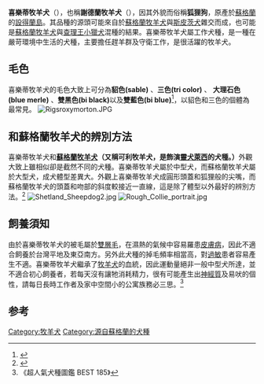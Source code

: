 <!-- Begin Infobox Dogbreed.  The text of the article should go AFTER this section. See: -->
<!-- http://en.wikipedia.org/wiki/Wikipedia:WikiProject_Dog_breeds#Infobox_Dogbreed_template -->
<!-- for full explanation of the syntax used in this template. -->
{{Infobox Dogbreed
| akcgroup = Herding
| akcstd = http://www.akc.org/breeds/shetland_sheepdog/index.cfm
| altname = 謝德蘭牧羊犬(廢棄)<br />迷你蘇格蘭牧羊犬 (廢棄)<br />Toonie dog (廢棄)<br />公寓牧羊犬 (少用)<br />迷你牧羊犬<br />Sheltie 
| ankcgroup = Group 5 (Working Dogs)
| ankcstd = http://www.ankc.aust.com/shetland.html
| ckcgroup = Group 7 - Herding Dogs
| ckcstd = http://www.ckc.ca/en/Default.aspx?tabid=99&BreedCode=SES
| country = {{UK}}
| fcigroup = 1
| fcinum = 88
| fcisection = 1
| fcistd = http://www.dogdomain.com/fcistandards/fci-088.htm
| image = Shetland Sheepdog 600.jpg
| image_caption = Mahogany Sable Sheltie
| kcukgroup = Pastoral
| kcukstd = http://www.the-kennel-club.org.uk/discoverdogs/pastoral/p872.htm
| name = 喜樂蒂牧羊犬
| nickname = Sheltie <br />Mini Lassie (slang)
| nzkcgroup = Working
| nzkcstd = http://www.nzkc.org.nz/br540.html
| ukcgroup = Herding Dogs
| ukcstd = http://mail.ukcdogs.com/UKCweb.nsf/80de88211ee3f2dc8525703f004ccb1e/607e21c8ab7a99318525704900619d6f?OpenDocument
}}
<!-- End Infobox Dogbreed info. Article Begins Here -->
'''喜樂蒂牧羊犬'''（{{lang-en|'''Sheltie'''}}），也稱'''謝德蘭牧羊犬'''（{{lang-en|'''Shetland Sheepdog'''}}），因其外貌而俗稱'''狐狸狗'''，原產於[[蘇格蘭|蘇格蘭]]的[[設得蘭島|設得蘭島]]。其品種的源頭可能來自於[[蘇格蘭牧羊犬|蘇格蘭牧羊犬]]與[[斯皮茨犬|斯皮茨犬]]雜交而成，也可能是[[蘇格蘭牧羊犬|蘇格蘭牧羊犬]]與[[查理王小獵犬|查理王小獵犬]]混種的結果。喜樂蒂牧羊犬屬工作犬種，是一種在嚴苛環境中生活的犬種，主要擔任趕羊群及守衛工作，是很活躍的牧羊犬。

==毛色==
喜樂蒂牧羊犬的毛色大致上可分為'''貂色(sable)''' 、'''三色(tri color)''' 、 '''大理石色(blue merle)''' 、'''雙黑色(bi black)'''以及'''雙藍色(bi blue)'''<ref>{{Cite web |url=https://americanshetlandsheepdogassociation.org/sheltie-colors/ |title=Sheltie Colors – American Shetland Sheepdog Association |accessdate=2017-04-06 |archive-date=2020-10-23 |archive-url=https://web.archive.org/web/20201023113224/https://www.americanshetlandsheepdogassociation.org/sheltie-colors/ |dead-url=no }}</ref>，以貂色和三色的個體為最常見。
[[File:Rigsroxymorton.JPG|thumb]]

==和蘇格蘭牧羊犬的辨別方法==
喜樂蒂牧羊犬和'''[[蘇格蘭牧羊犬|蘇格蘭牧羊犬]]（又稱可利牧羊犬，是飾演[[靈犬萊西|靈犬萊西]]的犬種。）'''外觀大致上雖相似卻是截然不同的犬種。喜樂蒂牧羊犬屬於中型犬，而蘇格蘭牧羊犬屬於大型犬，成犬體型差異大。外觀上喜樂蒂牧羊犬成圓形頭蓋和狐狸般的尖嘴，而蘇格蘭牧羊犬的頭蓋和吻部的斜度較接近一直線，這是除了體型以外最好的辨別方法。<ref>{{Cite web |url=https://en.wikipedia.org/wiki/Rough_Collie |title=Rough Collie - Wikipedia |accessdate=2017-04-10 |archive-date=2020-11-26 |archive-url=https://web.archive.org/web/20201126144130/https://en.wikipedia.org/wiki/Rough_Collie |dead-url=no }}</ref>
[[File:Shetland_Sheepdog2.jpg|thumb]]
[[File:Rough_Collie_portrait.jpg|thumb]]

==飼養須知==
由於喜樂蒂牧羊犬的被毛屬於[[雙層毛|雙層毛]]，在濕熱的氣候中容易羅患[[皮膚病|皮膚病]]，因此不適合飼養於台灣平地及東亞南方。另外此犬種的掉毛頻率相當高，對[[過敏|過敏]]患者容易產生不適。喜樂蒂牧羊犬繼承了[[牧羊犬|牧羊犬]]的血統，因此運動量絕非一般中型犬所達，並不適合初心飼養者，若每天沒有讓牠消耗精力，很有可能產生出[[神經質|神經質]]及易吠的個性，請每日長時工作者及家中空間小的公寓族務必三思。<ref>《超人氣犬種圖鑑 BEST 185》</ref>

==参考==
{{reflist}}

[[Category:牧羊犬|Category:牧羊犬]]
[[Category:源自蘇格蘭的犬種|Category:源自蘇格蘭的犬種]]